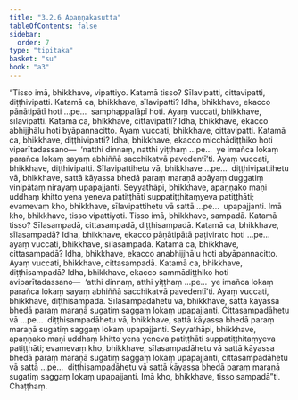```yaml
---
title: "3.2.6 Apaṇṇakasutta"
tableOfContents: false
sidebar:
  order: 7
type: "tipitaka"
basket: "su"
book: "a3"
---
```



<DynamicBreadcrumb />

<Division number="119" book="a3" bookNo="15" page="273">

<Paragraph number="928" book="a3">
“Tisso imā, bhikkhave, vipattiyo. Katamā tisso? Sīlavipatti, cittavipatti, diṭṭhivipatti.
</Paragraph>

<Paragraph number="929" book="a3">
Katamā ca, bhikkhave, sīlavipatti? Idha, bhikkhave, ekacco pāṇātipātī hoti …pe…  samphappalāpī hoti. Ayaṃ vuccati, bhikkhave, sīlavipatti.
</Paragraph>

<Paragraph number="930" book="a3">
Katamā ca, bhikkhave, cittavipatti? Idha, bhikkhave, ekacco abhijjhālu hoti byāpannacitto. Ayaṃ vuccati, bhikkhave, cittavipatti.
</Paragraph>

<Paragraph number="931" book="a3">
Katamā ca, bhikkhave, diṭṭhivipatti? Idha, bhikkhave, ekacco micchādiṭṭhiko hoti viparītadassano—  ‘natthi dinnaṃ, natthi yiṭṭhaṃ …pe…  ye imañca lokaṃ parañca lokaṃ sayaṃ abhiññā sacchikatvā pavedentī’ti. Ayaṃ vuccati, bhikkhave, diṭṭhivipatti. Sīlavipattihetu vā, bhikkhave …pe…  diṭṭhivipattihetu vā, bhikkhave, sattā kāyassa bhedā paraṃ maraṇā apāyaṃ duggatiṃ vinipātaṃ nirayaṃ upapajjanti. Seyyathāpi, bhikkhave, apaṇṇako maṇi uddhaṃ khitto yena yeneva patiṭṭhāti suppatiṭṭhitaṃyeva patiṭṭhāti; evamevaṃ kho, bhikkhave, sīlavipattihetu vā sattā …pe…  upapajjanti. Imā kho, bhikkhave, tisso vipattiyoti.
</Paragraph>

<Paragraph number="932" book="a3">
Tisso imā, bhikkhave, sampadā. Katamā tisso? Sīlasampadā, cittasampadā, diṭṭhisampadā.
</Paragraph>

<Paragraph number="933" book="a3">
Katamā ca, bhikkhave, sīlasampadā? Idha, bhikkhave, ekacco pāṇātipātā paṭivirato hoti …pe…  ayaṃ vuccati, bhikkhave, sīlasampadā.
</Paragraph>

<Paragraph number="934" book="a3">
Katamā ca, bhikkhave, cittasampadā? Idha, bhikkhave, ekacco anabhijjhālu hoti abyāpannacitto. Ayaṃ vuccati, bhikkhave, cittasampadā.
</Paragraph>

<Paragraph number="935" book="a3">
Katamā ca, bhikkhave, diṭṭhisampadā? Idha, bhikkhave, ekacco sammādiṭṭhiko hoti aviparītadassano—  ‘atthi dinnaṃ, atthi yiṭṭhaṃ …pe…  ye imañca lokaṃ parañca lokaṃ sayaṃ abhiññā sacchikatvā pavedentī’ti. Ayaṃ vuccati, bhikkhave, diṭṭhisampadā. Sīlasampadāhetu vā, bhikkhave, sattā kāyassa bhedā paraṃ maraṇā sugatiṃ saggaṃ lokaṃ upapajjanti. Cittasampadāhetu vā …pe…  diṭṭhisampadāhetu vā, bhikkhave, sattā kāyassa bhedā paraṃ maraṇā sugatiṃ saggaṃ lokaṃ upapajjanti. Seyyathāpi, bhikkhave, apaṇṇako maṇi uddhaṃ khitto yena yeneva patiṭṭhāti suppatiṭṭhitaṃyeva patiṭṭhāti; evamevaṃ kho, bhikkhave, sīlasampadāhetu vā sattā kāyassa bhedā paraṃ maraṇā sugatiṃ saggaṃ lokaṃ upapajjanti, cittasampadāhetu vā sattā …pe…  diṭṭhisampadāhetu vā sattā kāyassa bhedā paraṃ maraṇā sugatiṃ saggaṃ lokaṃ upapajjanti. Imā kho, bhikkhave, tisso sampadā”ti.

</Paragraph>
</Division>

<Paragraph number="936" type="center" book="a3">
Chaṭṭhaṃ.
</Paragraph>